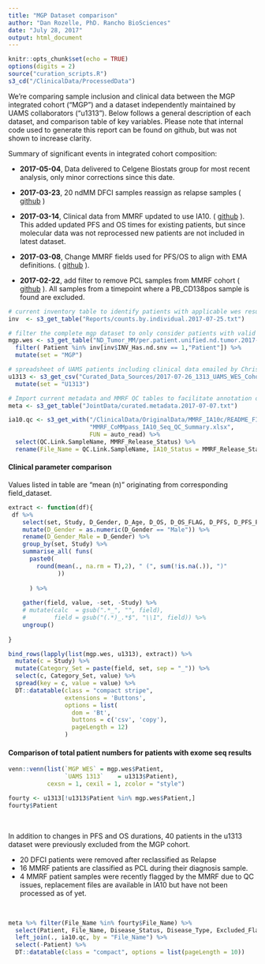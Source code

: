 ```yaml
---
title: "MGP Dataset comparison"
author: "Dan Rozelle, PhD. Rancho BioSciences"
date: "July 28, 2017"
output: html_document
---
```


```r
knitr::opts_chunk$set(echo = TRUE)
options(digits = 2)
source("curation_scripts.R")
s3_cd("/ClinicalData/ProcessedData")
```

We're comparing sample inclusion and clinical data between the MGP integrated cohort ("MGP") and a dataset independently maintained by UAMS collaborators ("u1313"). Below follows a general description of each dataset, and comparison table of key variables. Please note that internal code used to generate this report can be found on github, but was not shown to increase clarity.

Summary of significant events in integrated cohort composition: 

- **2017-05-04**, Data delivered to Celgene Biostats group for most recent analysis, only minor corrections since this date.

- **2017-03-23**, 20 ndMM DFCI samples reassign as relapse samples ( [github](https://github.com/celgene-research/mgp_ngs/blob/master/Celgene/curation/archive/2017-03-21_corrected_dfci_Disease_Status.Rmd) )

- **2017-03-14**, Clinical data from MMRF updated to use IA10. ( [github](https://github.com/celgene-research/mgp_ngs/commit/6dad50efa522b0d22d6fa1f1da070a33618bf34c) ). This added updated PFS and OS times for existing patients, but since molecular data was not reprocessed new patients are not included in latest dataset.

- **2017-03-08**, Change MMRF fields used for PFS/OS to align with EMA definitions. ( [github](https://github.com/celgene-research/mgp_ngs/blob/master/Celgene/curation/archive/2017-03-08_PFS_flag_changes.Rmd) ).

- **2017-02-22**, add filter to remove PCL samples from MMRF cohort ( [github](https://github.com/celgene-research/mgp_ngs/commit/2cb2414f7beeaf91107f061093b8a0f97b358674) ). All samples from a timepoint where a  PB_CD138pos sample is found are excluded.

```r
# current inventory table to identify patients with applicable wes results
inv  <- s3_get_table("Reports/counts.by.individual.2017-07-25.txt")

# filter the complete mgp dataset to only consider patients with valid exome results.
mgp.wes <- s3_get_table("ND_Tumor_MM/per.patient.unified.nd.tumor.2017-07-27.txt") %>% 
  filter( Patient %in% inv[inv$INV_Has.nd.snv == 1,"Patient"]) %>%
  mutate(set = "MGP")

# spreadsheet of UAMS patients including clinical data emailed by Chris Wardell (2017-07-26)
u1313 <- s3_get_csv("Curated_Data_Sources/2017-07-26_1313_UAMS_WES_Cohort.csv") %>%
  mutate(set = "U1313")

# Import current metadata and MMRF QC tables to facilitate annotation of excluded patients in u1313 cohort
meta <- s3_get_table("JointData/curated.metadata.2017-07-07.txt")

ia10.qc <- s3_get_with("/ClinicalData/OriginalData/MMRF_IA10c/README_FILES",
                       "MMRF_CoMMpass_IA10_Seq_QC_Summary.xlsx",
                       FUN = auto_read) %>%
  select(QC.Link.SampleName, MMRF_Release_Status) %>%
  rename(File_Name = QC.Link.SampleName, IA10_Status = MMRF_Release_Status)

```

#### Clinical parameter comparison

Values listed in table are "mean (n)" originating from corresponding field_dataset.

```r
extract <- function(df){
 df %>% 
    select(set, Study, D_Gender, D_Age, D_OS, D_OS_FLAG, D_PFS, D_PFS_FLAG) %>%
    mutate(D_Gender = as.numeric(D_Gender == "Male")) %>%
    rename(D_Gender_Male = D_Gender) %>%
    group_by(set, Study) %>%
    summarise_all( funs(
      paste0( 
        round(mean(., na.rm = T),2), " (", sum(!is.na(.)), ")" 
              ))
      
      ) %>%
    
    gather(field, value, -set, -Study) %>%
    # mutate(calc  = gsub(".*_", "", field),
    #        field = gsub("(.*)_.*$", "\\1", field)) %>%
    ungroup()
  
}

bind_rows(lapply(list(mgp.wes, u1313), extract)) %>%
  mutate(c = Study) %>%
  mutate(Category_Set = paste(field, set, sep = "_")) %>%
  select(c, Category_Set, value) %>%
  spread(key = c, value = value) %>%
  DT::datatable(class = "compact stripe",
                extensions = 'Buttons',
                options = list(
                  dom = 'Bt', 
                  buttons = c('csv', 'copy'),
                  pageLength = 12)
                )
```


#### Comparison of total patient numbers for patients with exome seq results


```r
venn::venn(list(`MGP WES` = mgp.wes$Patient, 
                `UAMS 1313`    = u1313$Patient), 
           cexsn = 1, cexil = 1, zcolor = "style")

fourty <- u1313[!u1313$Patient %in% mgp.wes$Patient,]
fourty$Patient
```

\

In addition to changes in PFS and OS durations, 40 patients in the u1313 dataset were previously excluded from the MGP cohort.

- 20 DFCI patients were removed after reclassified as Relapse 
- 16 MMRF patients are classified as PCL during their diagnosis sample.
- 4 MMRF patient samples were recently flagged by the MMRF due to QC issues, replacement files are available in IA10 but have not been processed as of yet.

\

```r
meta %>% filter(File_Name %in% fourty$File_Name) %>%
  select(Patient, File_Name, Disease_Status, Disease_Type, Excluded_Flag) %>%
  left_join(., ia10.qc, by = "File_Name") %>%
  select(-Patient) %>%
  DT::datatable(class = "compact", options = list(pageLength = 10))
```


